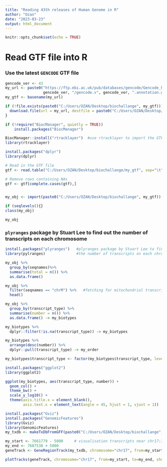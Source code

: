 ---
title: "Reading 43th releases of Human Genome in R"
author: "Ozan"
date: "2023-03-23"
output: html_document
---

```{r setup, include=FALSE}
knitr::opts_chunk$set(echo = TRUE)
```

# Read GTF file into R

### Use the latest `GENCODE` GTF file

```{r}
gencode_ver <- 43
my_url <- paste0("https://ftp.ebi.ac.uk/pub/databases/gencode/Gencode_human/release_",
                 gencode_ver, "/gencode.v", gencode_ver, ".annotation.gtf.gz")
my_gtf <- basename(my_url)

if (!file.exists(paste0("C:/Users/OZAN/Desktop/biochallange", my_gtf))){
  download.file(url = my_url, destfile = paste0("C:/Users/OZAN/Desktop/biochallange", my_gtf))
}

if (!require("BiocManager", quietly = TRUE))
    install.packages("BiocManager")

BiocManager::install("rtracklayer")  #use rtracklayer to import the GTF file into R
library(rtracklayer)

install.packages("dplyr")
library(dplyr)

# Read in the GTF file
gtf <- read.table("C:/Users/OZAN/Desktop/biochallange/my_gtf", sep="\t", header=FALSE)

# Remove rows containing NAs
gtf <- gtf[complete.cases(gtf),]


my_obj <- import(paste0("C:/Users/OZAN/Desktop/biochallange", my_gtf))

if (seqlevels(){}
class(my_obj)


```

```{r}
my_obj
```

### `plyranges` package by Stuart Lee to find out the number of transcripts on each chromosome

```{r}
install.packages("plyranges")   #plyranges package by Stuart Lee to find out 
library(pylranges)              #the number of transcripts on each chromosome

my_obj %>%
  group_by(seqnames)%>%
  summarise(total = n()) %>%
  as.data.frame()

my_obj %>%
  filter(seqnames == "chrM") %>%   #fetching for mitochondrial transcripts
  head()
```

```{r}
my_obj %>%
  group_by(transcript_type) %>%
  summarise(number = n()) %>%
  as.data.frame() -> my_biotypes

my_biotypes %>%
  dplyr::filter(!is.na(transcript_type)) -> my_biotypes

my_biotypes %>%
  arrange(desc(number)) %>%
  dplyr::pull(transcript_type) -> my_order

my_biotypes$transcript_type <- factor(my_biotypes$transcript_type, levels = my_order)

install.packages("ggplot2")
library(ggplot2)

ggplot(my_biotypes, aes(transcript_type, number)) +
  geom_col() +
  theme_bw() +
  scale_y_log10() +
  theme(axis.title.x = element_blank(),
        axis.text.x = element_text(angle = 45, hjust = 1, vjust = 1))

```

```{r}
install.packages("Gviz")
install.packages("GenomicFeatures")
library(Gviz)
library(GenomicFeatures)
my_txdb <- makeTxDbFromGFF(paste0("C:/Users/OZAN/Desktop/biochallange", my_gtf))

my_start <- 7661779 - 5000     # visualisation transcripts near chr17:7661779-7687538
my_end <- 7687538 + 5000
geneTrack <- GeneRegionTrack(my_txdb, chromosome="chr17", from=my_start, to=my_end)

plotTracks(geneTrack, chromosome="chr17", from=my_start, to=my_end, showId=TRUE)
```

```{r}
```

```{r}
```
